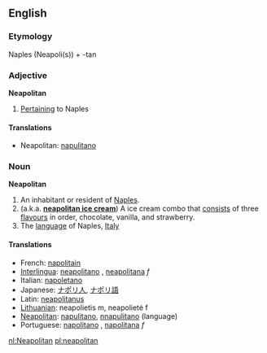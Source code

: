 ==English==

===Etymology===
Naples (Neapoli(s)) + -tan

===Adjective===
'''Neapolitan'''

#[[Pertaining]] to Naples

====Translations====
*Neapolitan: [[napulitano]]

===Noun===
'''Neapolitan'''

#An inhabitant or resident of [[Naples]].
#(a.k.a. '''[[neapolitan ice cream]]''') A ice cream combo that [[consist]]s of three [[flavours]] in order, chocolate, vanilla, and strawberry.
#The [[language]] of Naples, [[Italy]]

====Translations====
*French: [[napolitain]]
*[[Interlingua]]: [[neapolitano]] {{m}}, [[neapolitana]] ''f''
*Italian: [[napoletano]]
*Japanese: [[ナポリ人]], [[ナポリ語]]
*Latin: [[neapolitanus]]
*[[Lithuanian]]: neapolietis m, neapolietė f
*[[Neapolitan]]: [[napulitano]], [[nnapulitano]] (language)
*Portuguese: [[napolitano]] {{m}}, [[napolitana]] ''f''

[[nl:Neapolitan]]
[[pl:neapolitan]]